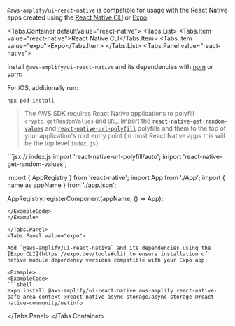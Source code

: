 
`@aws-amplify/ui-react-native` is compatible for usage with the React Native apps created using the [React Native CLI](https://github.com/react-native-community/cli) or [Expo](https://expo.dev/).

<Tabs.Container defaultValue="react-native">
<Tabs.List>
<Tabs.Item value="react-native">React Native CLI</Tabs.Item>
<Tabs.Item value="expo">Expo</Tabs.Item>
</Tabs.List>
<Tabs.Panel value="react-native">

Install `@aws-amplify/ui-react-native` and its dependencies with [npm](https://www.npmjs.com/) or [yarn](https://yarnpkg.com/):

<InstallScripts framework="react-native" />

For iOS, additionally run:
```
npx pod-install
```

> The AWS SDK requires React Native applications to polyfill `crypto.getRandomValues` and `URL`. Import the [`react-native-get-random-values`](https://github.com/LinusU/react-native-get-random-values) and [`react-native-url-polyfill`](https://github.com/charpeni/react-native-url-polyfill) polyfills and them to the top of your application's root entry point (in most React Native apps this will be the top level `index.js`).

<Example>
<ExampleCode>
```jsx
// index.js
import 'react-native-url-polyfill/auto';
import 'react-native-get-random-values';

import { AppRegistry } from 'react-native';
import App from './App';
import { name as appName } from './app.json';

AppRegistry.registerComponent(appName, () => App);
```
</ExampleCode>
</Example>

</Tabs.Panel>
<Tabs.Panel value="expo">

Add `@aws-amplify/ui-react-native` and its dependencies using the [Expo CLI](https://expo.dev/tools#cli) to ensure installation of native module dependency versions compatible with your Expo app:

<Example>
<ExampleCode>
```shell
expo install @aws-amplify/ui-react-native aws-amplify react-native-safe-area-context @react-native-async-storage/async-storage @react-native-community/netinfo
```
</ExampleCode>
</Example>

</Tabs.Panel>
</Tabs.Container>




